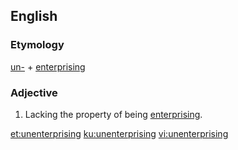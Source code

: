 ==English==

===Etymology===
[[un-]] + [[enterprising]]

===Adjective===
{{en-adj}}

# Lacking the property of being [[enterprising]].

[[et:unenterprising]]
[[ku:unenterprising]]
[[vi:unenterprising]]